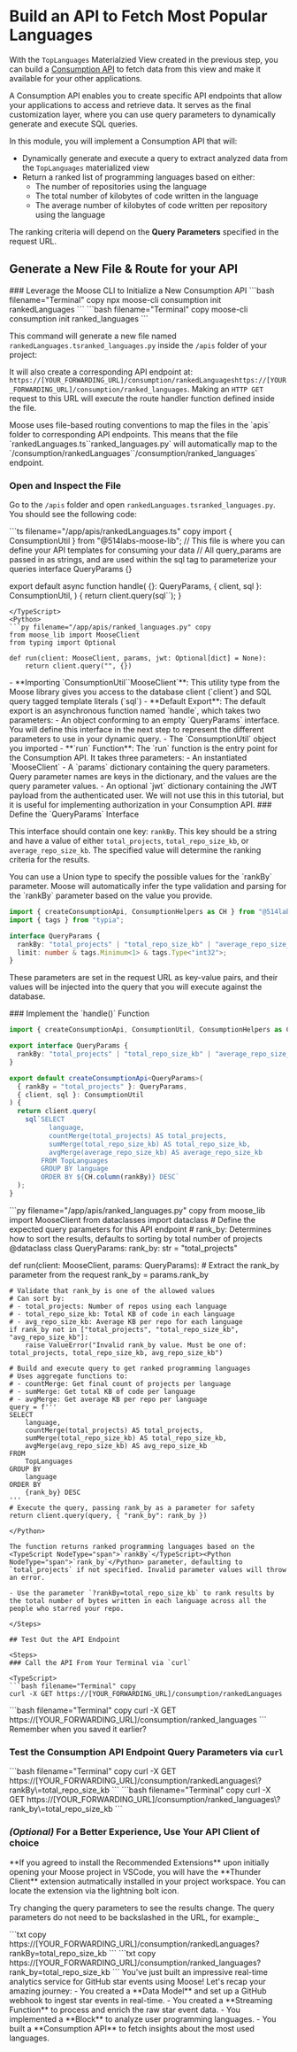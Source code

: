 
# Build an API to Fetch Most Popular Languages

<LanguageSwitcher />

With the `TopLanguages` Materialzied View created in the previous step, you can build a [Consumption API](/consumption-apis) to fetch data from this view and make it available for your other applications.

<Callout type="info">
  A Consumption API enables you to create specific API endpoints that allow your
  applications to access and retrieve data. It serves as the final customization
  layer, where you can use query parameters to dynamically generate and execute
  SQL queries.
</Callout>

In this module, you will implement a Consumption API that will:

- Dynamically generate and execute a query to extract analyzed data from the `TopLanguages` materialized view
- Return a ranked list of programming languages based on either:
  - The number of repositories using the language
  - The total number of kilobytes of code written in the language
  - The average number of kilobytes of code written per repository using the language

The ranking criteria will depend on the **Query Parameters** specified in the request URL.

## Generate a New File & Route for your API

<Steps>
### Leverage the Moose CLI to Initialize a New Consumption API

<TypeScript>
```bash filename="Terminal" copy
npx moose-cli consumption init rankedLanguages
```
</TypeScript>

<Python>
```bash filename="Terminal" copy
moose-cli consumption init ranked_languages
```
</Python>

This command will generate a new file named <TypeScript NodeType="span">`rankedLanguages.ts`</TypeScript><Python NodeType="span">`ranked_languages.py`</Python> inside the `/apis` folder of your project:

<TypeScript>
<FileTree>
  <FileTree.Folder name="app" open>
    <FileTree.Folder name="apis" open>
      <FileTree.File name="rankedLanguages.ts" />
    </FileTree.Folder>
  </FileTree.Folder>
</FileTree>
</TypeScript>

<Python>
<FileTree>
  <FileTree.Folder name="app" open>
    <FileTree.Folder name="apis" open>
      <FileTree.File name="ranked_languages.py" />
    </FileTree.Folder>
  </FileTree.Folder>
</FileTree>
</Python>

It will also create a corresponding API endpoint at: <TypeScript NodeType="span">`https://[YOUR_FORWARDING_URL]/consumption/rankedLanguages`</TypeScript><Python NodeType="span">`https://[YOUR_FORWARDING_URL]/consumption/ranked_languages`</Python>. Making an `HTTP GET` request to this URL will execute the route handler function defined inside the file.

<Callout type="info" title="Consumption API Routing">
  Moose uses file-based routing conventions to map the files in the `apis`
  folder to corresponding API endpoints. This means that the file
  <TypeScript NodeType="span">`rankedLanguages.ts`</TypeScript><Python NodeType="span">`ranked_languages.py`</Python> will automatically map to the
  <TypeScript NodeType="span">`/consumption/rankedLanguages`</TypeScript><Python NodeType="span">`/consumption/ranked_languages`</Python> endpoint.
</Callout>

### Open and Inspect the File

Go to the `/apis` folder and open <TypeScript NodeType="span">`rankedLanguages.ts`</TypeScript><Python NodeType="span">`ranked_languages.py`</Python>. You should see the following code:

<TypeScript>
```ts filename="/app/apis/rankedLanguages.ts" copy
import { ConsumptionUtil } from "@514labs-moose-lib";
// This file is where you can define your API templates for consuming your data
// All query_params are passed in as strings, and are used within the sql tag to parameterize your queries
interface QueryParams {}

export default async function handle(
  {}: QueryParams,
  { client, sql }: ConsumptionUtil,
) {
  return client.query(sql``);
}
```
</TypeScript>
<Python>
```py filename="/app/apis/ranked_languages.py" copy
from moose_lib import MooseClient
from typing import Optional

def run(client: MooseClient, params, jwt: Optional[dict] = None):
    return client.query("", {})

```
</Python>


<Callout type="info" title="Consumption API Structure">
- **Importing <TypeScript NodeType="span">`ConsumptionUtil`</TypeScript><Python NodeType="span">`MooseClient`</Python>**: This utility type from the Moose library gives you access to the database client (`client`) <TypeScript NodeType="span">and SQL query tagged template literals (`sql`)</TypeScript>
<TypeScript>
- **Default Export**: The default export is an asynchronous function named `handle`, which takes two parameters: 
  - An object conforming to an empty `QueryParams` interface. You will define this interface in the next step to represent the different parameters to use in your dynamic query. 
  - The `ConsumptionUtil` object you imported
</TypeScript>
<Python>
- **`run` Function**: The `run` function is the entry point for the Consumption API. It takes three parameters: 
  - An instantiated `MooseClient`
  - A `params` dictionary containing the query parameters. Query parameter names are keys in the dictionary, and the values are the query parameter values.
  - An optional `jwt` dictionary containing the JWT payload from the authenticated user. We will not use this in this tutorial, but it is useful for implementing authorization in your Consumption API.
</Python>
</Callout>

<TypeScript>
### Define the `QueryParams` Interface

This interface should contain one key: `rankBy`. This key should be a string and have a value of either `total_projects`, `total_repo_size_kb`, or `average_repo_size_kb`. The specified value will determine the ranking criteria for the results.

<Callout type="info" title="Query Parameters">
You can use a Union type to specify the possible values for the `rankBy` parameter. Moose will automatically infer the type validation and parsing for the `rankBy` parameter based on the value you provide.
</Callout>

```ts filename="app/apis/mostUsedLanguages.ts" copy {5-6}
import { createConsumptionApi, ConsumptionHelpers as CH } from "@514labs/moose-lib";
import { tags } from "typia";

interface QueryParams {
  rankBy: "total_projects" | "total_repo_size_kb" | "average_repo_size_kb";
  limit: number & tags.Minimum<1> & tags.Type<"int32">;
}
```

These parameters are set in the request URL as key-value pairs, and their values will be injected into the query that you will execute against the database.
</TypeScript>

<TypeScript>
### Implement the `handle()` Function

```ts filename="/app/apis/rankedLanguages.ts" copy {9-37}
import { createConsumptionApi, ConsumptionUtil, ConsumptionHelpers as CH } from "@514labs/moose-lib";

export interface QueryParams {
  rankBy: "total_projects" | "total_repo_size_kb" | "average_repo_size_kb";
}

export default createConsumptionApi<QueryParams>(
  { rankBy = "total_projects" }: QueryParams,
  { client, sql }: ConsumptionUtil
) {
  return client.query(
    sql`SELECT 
          language, 
          countMerge(total_projects) AS total_projects, 
          sumMerge(total_repo_size_kb) AS total_repo_size_kb, 
          avgMerge(average_repo_size_kb) AS average_repo_size_kb 
        FROM TopLanguages 
        GROUP BY language 
        ORDER BY ${CH.column(rankBy)} DESC`
  );
}
```
</TypeScript>

<Python>
```py filename="/app/apis/ranked_languages.py" copy
from moose_lib import MooseClient
from dataclasses import dataclass
# Define the expected query parameters for this API endpoint
# rank_by: Determines how to sort the results, defaults to sorting by total number of projects
@dataclass
class QueryParams:
    rank_by: str = "total_projects"

def run(client: MooseClient, params: QueryParams):
    # Extract the rank_by parameter from the request
    rank_by = params.rank_by
    
    # Validate that rank_by is one of the allowed values
    # Can sort by:
    # - total_projects: Number of repos using each language
    # - total_repo_size_kb: Total KB of code in each language
    # - avg_repo_size_kb: Average KB per repo for each language
    if rank_by not in ["total_projects", "total_repo_size_kb", "avg_repo_size_kb"]:
        raise ValueError("Invalid rank_by value. Must be one of: total_projects, total_repo_size_kb, avg_repo_size_kb")
    
    # Build and execute query to get ranked programming languages
    # Uses aggregate functions to:
    # - countMerge: Get final count of projects per language
    # - sumMerge: Get total KB of code per language
    # - avgMerge: Get average KB per repo per language
    query = f'''
    SELECT 
        language, 
        countMerge(total_projects) AS total_projects, 
        sumMerge(total_repo_size_kb) AS total_repo_size_kb, 
        avgMerge(avg_repo_size_kb) AS avg_repo_size_kb 
    FROM 
        TopLanguages 
    GROUP BY 
        language 
    ORDER BY 
        {rank_by} DESC
    '''
    # Execute the query, passing rank_by as a parameter for safety
    return client.query(query, { "rank_by": rank_by })

```
</Python>

The function returns ranked programming languages based on the <TypeScript NodeType="span">`rankBy`</TypeScript><Python NodeType="span">`rank_by`</Python> parameter, defaulting to `total_projects` if not specified. Invalid parameter values will throw an error.

- Use the parameter `?rankBy=total_repo_size_kb` to rank results by the total number of bytes written in each language across all the people who starred your repo.

</Steps>

## Test Out the API Endpoint

<Steps>
### Call the API From Your Terminal via `curl`

<TypeScript>
```bash filename="Terminal" copy
curl -X GET https://[YOUR_FORWARDING_URL]/consumption/rankedLanguages
```
</TypeScript>
<Python>
```bash filename="Terminal" copy
curl -X GET https://[YOUR_FORWARDING_URL]/consumption/ranked_languages
```
</Python>

<Callout type="warning" title="Don't Forget to Use Your Forwarding URL">
Remember when you saved it earlier?
</Callout>

### Test the Consumption API Endpoint Query Parameters via `curl`

<TypeScript>
```bash filename="Terminal" copy
curl -X GET  https://[YOUR_FORWARDING_URL]/consumption/rankedLanguages\?rankBy\=total_repo_size_kb
```
</TypeScript> 
<Python>
```bash filename="Terminal" copy
curl -X GET  https://[YOUR_FORWARDING_URL]/consumption/ranked_languages\?rank_by\=total_repo_size_kb
```
</Python>

</Steps>

### _(Optional)_ For a Better Experience, Use Your API Client of choice

<Callout type="info" title="VSCode Users">
  **If you agreed to install the Recommended Extensions** upon initially opening
  your Moose project in VSCode, you will have the **Thunder Client** extension
  autmatically installed in your project workspace. You can locate the extension
  via the lightning bolt icon.
</Callout>

<ZoomImg src="/thunder-client.png" />

Try changing the query parameters to see the results change. The query parameters do not need to be backslashed in the URL, for example:_

<TypeScript>
```txt copy
https://[YOUR_FORWARDING_URL]/consumption/rankedLanguages?rankBy=total_repo_size_kb
```
</TypeScript>
<Python>
```txt copy
https://[YOUR_FORWARDING_URL]/consumption/ranked_languages?rank_by=total_repo_size_kb
```
</Python>

<Callout type="success" title="Congrats on Completing the Tutorial!">
  You've just built an impressive real-time analytics service for GitHub star
  events using Moose! Let's recap your amazing journey:
  - You created a **Data Model** and set up a GitHub webhook to ingest star
    events in real-time. 
  - You created a **Streaming Function** to process and enrich the raw star event data. 
  - You implemented a **Block** to analyze user programming languages. 
  - You built a **Consumption API** to fetch insights about the most used languages.
</Callout>
